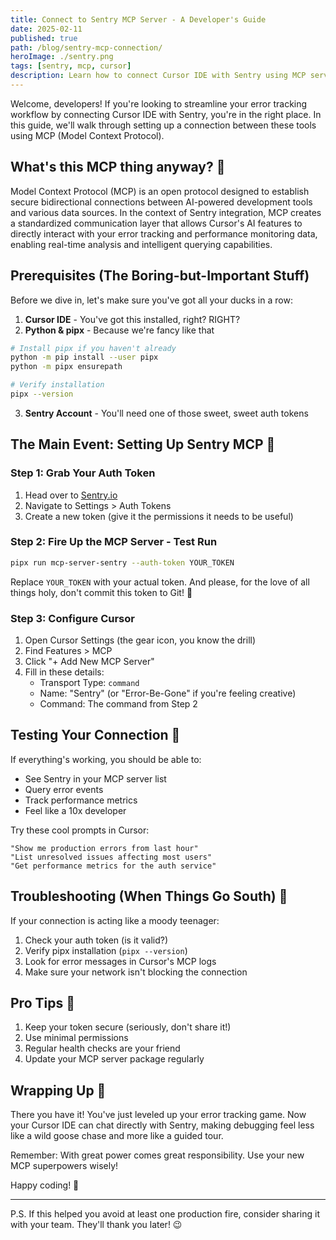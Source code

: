 ```yaml
---
title: Connect to Sentry MCP Server - A Developer's Guide
date: 2025-02-11
published: true
path: /blog/sentry-mcp-connection/
heroImage: ./sentry.png
tags: [sentry, mcp, cursor]
description: Learn how to connect Cursor IDE with Sentry using MCP server. A complete guide from setup to troubleshooting, perfect for developers who want to supercharge their error tracking with AI capabilities.
---
```


Welcome, developers! If you're looking to streamline your error tracking workflow by connecting Cursor IDE with Sentry, you're in the right place. In this guide, we'll walk through setting up a connection between these tools using MCP (Model Context Protocol).

## What's this MCP thing anyway? 🤔

Model Context Protocol (MCP) is an open protocol designed to establish secure bidirectional connections between AI-powered development tools and various data sources. In the context of Sentry integration, MCP creates a standardized communication layer that allows Cursor's AI features to directly interact with your error tracking and performance monitoring data, enabling real-time analysis and intelligent querying capabilities.

## Prerequisites (The Boring-but-Important Stuff)

Before we dive in, let's make sure you've got all your ducks in a row:

1. **Cursor IDE** - You've got this installed, right? RIGHT?
2. **Python & pipx** - Because we're fancy like that

```bash
# Install pipx if you haven't already
python -m pip install --user pipx
python -m pipx ensurepath

# Verify installation
pipx --version
```

3. **Sentry Account** - You'll need one of those sweet, sweet auth tokens

## The Main Event: Setting Up Sentry MCP 🎪

### Step 1: Grab Your Auth Token

1. Head over to [Sentry.io](https://sentry.io)
2. Navigate to Settings > Auth Tokens
3. Create a new token (give it the permissions it needs to be useful)

### Step 2: Fire Up the MCP Server - Test Run

```bash
pipx run mcp-server-sentry --auth-token YOUR_TOKEN
```

Replace `YOUR_TOKEN` with your actual token. And please, for the love of all things holy, don't commit this token to Git! 🙈

### Step 3: Configure Cursor

1. Open Cursor Settings (the gear icon, you know the drill)
2. Find Features > MCP
3. Click "+ Add New MCP Server"
4. Fill in these details:
   - Transport Type: `command`
   - Name: "Sentry" (or "Error-Be-Gone" if you're feeling creative)
   - Command: The command from Step 2

## Testing Your Connection 🧪

If everything's working, you should be able to:
- See Sentry in your MCP server list
- Query error events
- Track performance metrics
- Feel like a 10x developer

Try these cool prompts in Cursor:
```
"Show me production errors from last hour"
"List unresolved issues affecting most users"
"Get performance metrics for the auth service"
```

## Troubleshooting (When Things Go South) 🔧

If your connection is acting like a moody teenager:

1. Check your auth token (is it valid?)
2. Verify pipx installation (`pipx --version`)
3. Look for error messages in Cursor's MCP logs
4. Make sure your network isn't blocking the connection

## Pro Tips 🎯

1. Keep your token secure (seriously, don't share it!)
2. Use minimal permissions
3. Regular health checks are your friend
4. Update your MCP server package regularly

## Wrapping Up 🎁

There you have it! You've just leveled up your error tracking game. Now your Cursor IDE can chat directly with Sentry, making debugging feel less like a wild goose chase and more like a guided tour.

Remember: With great power comes great responsibility. Use your new MCP superpowers wisely!

Happy coding! 🚀

---

P.S. If this helped you avoid at least one production fire, consider sharing it with your team. They'll thank you later! 😉 
